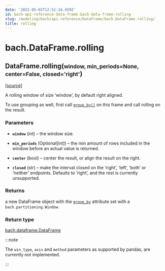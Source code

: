 ```yaml
---
date: '2022-05-02T12:52:16.459Z'
id: bach-api-reference-data-frame-bach-data-frame-rolling
slug: /modeling/bach/api-reference/DataFrame/bach.DataFrame.rolling/
title: rolling
---
```


# bach.DataFrame.rolling

<div class="method">

<h2 class="signature-method"><span class="additional-name">DataFrame.</span><span class="name">rolling(</span><small class="parameter-list"><span class="parameter" id="window">window</span>, <span class="parameter" id="min_periods">min_periods=None</span>, <span class="parameter" id="center">center=False</span>, <span class="parameter" id="closed">closed='right'</span></small>)</h2>


&#8203;<span class="view-source">[[source]](https://github.com/objectiv/objectiv-analytics/blob/main/bach/bach/dataframe.py)</span>

<div class="content">

A rolling window of size ‘window’, by default right aligned.

To use grouping as well, first call [`group_by()`](/docs/modeling/bach/api-reference/DataFrame/bach.DataFrame.group-by) on this frame and call rolling on the result.


### Parameters

* **`window`** (int) – the window size.

* **`min_periods`** (Optional[int]) – the min amount of rows included in the window before an actual value is returned.

* **`center`** (bool) – center the result, or align the result on the right.

* **`closed`** (str) – make the interval closed on the ‘right’, ‘left’, ‘both’ or ‘neither’ endpoints.
Defaults to ‘right’, and the rest is currently unsupported.



### Returns

a new DataFrame object with the [`group_by`](/docs/modeling/bach/api-reference/DataFrame/bach.DataFrame.group-by) attribute set with a
`bach.partitioning.Window`.



### Return type

[bach.dataframe.DataFrame](/docs/modeling/bach/api-reference/DataFrame/bach.DataFrame)


:::note

The `win_type`, `axis` and `method` parameters as supported by pandas, are currently not
implemented.


:::


</div>

</div>
